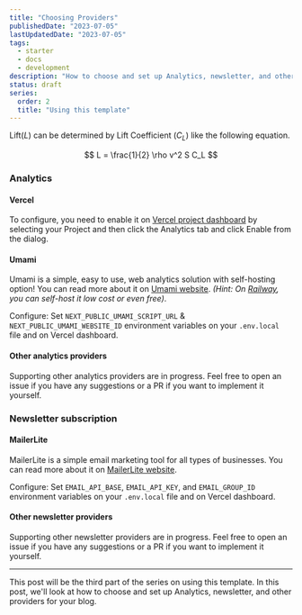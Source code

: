 ```yaml
---
title: "Choosing Providers"
publishedDate: "2023-07-05"
lastUpdatedDate: "2023-07-05"
tags:
  - starter
  - docs
  - development
description: "How to choose and set up Analytics, newsletter, and other providers for your blog."
status: draft
series:
  order: 2
  title: "Using this template"
---
```


Lift($L$) can be determined by Lift Coefficient ($C_L$) like the following
equation.

$$
L = \frac{1}{2} \rho v^2 S C_L
$$

<NewsletterCTA
  title="I also write deep dives in email"
  description="I write about coding, design, digital nomad life, and solopreneurship. Join over 1,000 other developers in
            getting better in business. Unsubscribe whenever."
  buttonText="Send me the emails"
  className=""
/>

### Analytics

#### Vercel

To configure, you need to enable it on [Vercel project dashboard](https://vercel.com/dashboard) by selecting your Project and then click the Analytics tab and click Enable from the dialog.

#### Umami

Umami is a simple, easy to use, web analytics solution with self-hosting option! You can read more about it on [Umami website](https://umami.is/). _(Hint: On [Railway](https://railway.app), you can self-host it low cost or even free)_.

Configure:
Set `NEXT_PUBLIC_UMAMI_SCRIPT_URL` & `NEXT_PUBLIC_UMAMI_WEBSITE_ID` environment variables on your `.env.local` file and on Vercel dashboard.

#### Other analytics providers

Supporting other analytics providers are in progress. Feel free to open an issue if you have any suggestions or a PR if you want to implement it yourself.

### Newsletter subscription

#### MailerLite

MailerLite is a simple email marketing tool for all types of businesses. You can read more about it on [MailerLite website](https://www.mailerlite.com/).

Configure:
Set `EMAIL_API_BASE`, `EMAIL_API_KEY`, and `EMAIL_GROUP_ID` environment variables on your `.env.local` file and on Vercel dashboard.

#### Other newsletter providers

Supporting other newsletter providers are in progress. Feel free to open an issue if you have any suggestions or a PR if you want to implement it yourself.

---

This post will be the third part of the series on using this template. In this post, we'll look at how to choose and set up Analytics, newsletter, and other providers for your blog.
